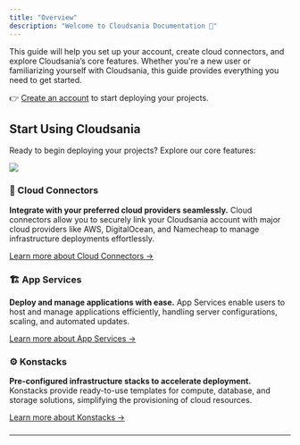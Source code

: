 ```yaml
---
title: "Overview"
description: "Welcome to Cloudsania Documentation 🚀"
---
```


This guide will help you set up your account, create cloud connectors, and explore Cloudsania’s core features. Whether you're a new user or familiarizing yourself with Cloudsania, this guide provides everything you need to get started.

👉 [Create an account](https://developer.cloudsania.com/gettingStarted/accountSetup) to start deploying your projects.

## Start Using Cloudsania

Ready to begin deploying your projects? Explore our core features:

<CardGroup cols={3}>
  <Card title="Cloud Connectors" icon="plug" iconType="solid" color="#DE5136" description="Cloud connectors allow you to securely link your Cloudsania account with major cloud providers like AWS, DigitalOcean, and Namecheap to manage infrastructure deployments effortlessly" />

  <Card title="Card" icon="sparkles" />

  <Card title="Card" icon="sparkles" />
</CardGroup>

![](/images/xloudconnector.webp)

### 🔌 Cloud Connectors

**Integrate with your preferred cloud providers seamlessly.**
Cloud connectors allow you to securely link your Cloudsania account with major cloud providers like AWS, DigitalOcean, and Namecheap to manage infrastructure deployments effortlessly.

[Learn more about Cloud Connectors →](#)

### 🏗️ App Services

**Deploy and manage applications with ease.**
App Services enable users to host and manage applications efficiently, handling server configurations, scaling, and automated updates.

[Learn more about App Services →](#)

### ⚙️ Konstacks

**Pre-configured infrastructure stacks to accelerate deployment.**
Konstacks provide ready-to-use templates for compute, database, and storage solutions, simplifying the provisioning of cloud resources.

[Learn more about Konstacks →](#)

###

###

***

<CardGroup cols="2">
  <Card title="Introduction" icon="plug" color="#653FD4" href="/introduction" />

  <Card title="Getting Started" icon="rocket" color="#653FD4" href="/gettingStarted" />
</CardGroup>
